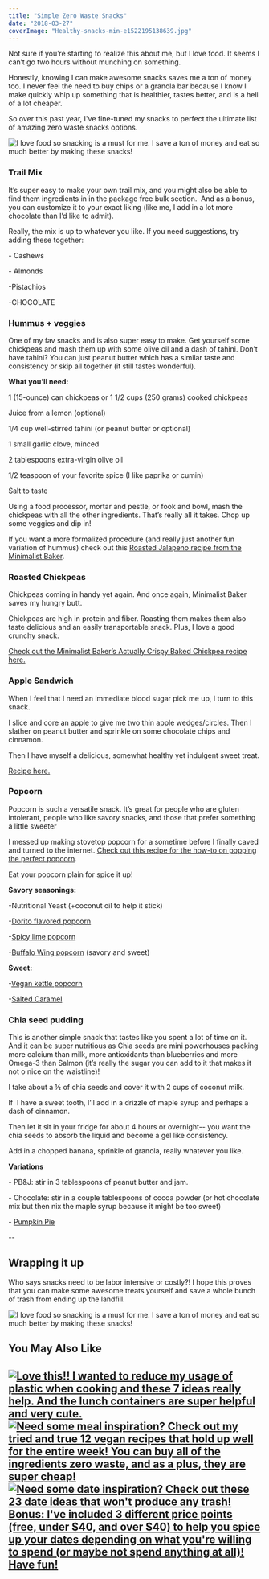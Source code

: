 ```yaml
---
title: "Simple Zero Waste Snacks"
date: "2018-03-27"
coverImage: "Healthy-snacks-min-e1522195138639.jpg"
---
```


Not sure if you’re starting to realize this about me, but I love food. It seems I can’t go two hours without munching on something.

Honestly, knowing I can make awesome snacks saves me a ton of money too. I never feel the need to buy chips or a granola bar because I know I make quickly whip up something that is healthier, tastes better, and is a hell of a lot cheaper.

So over this past year, I've fine-tuned my snacks to perfect the ultimate list of amazing zero waste snacks options.

![I love food so snacking is a must for me. I save a ton of money and eat so much better by making these snacks!](images/Healthy-snacks-min-e1522195138639.jpg)

### Trail Mix

It’s super easy to make your own trail mix, and you might also be able to find them ingredients in in the package free bulk section.  And as a bonus, you can customize it to your exact liking (like me, I add in a lot more chocolate than I’d like to admit).

Really, the mix is up to whatever you like. If you need suggestions, try adding these together:

\- Cashews

\- Almonds

\-Pistachios

\-CHOCOLATE

### Hummus + veggies

One of my fav snacks and is also super easy to make. Get yourself some chickpeas and mash them up with some olive oil and a dash of tahini. Don’t have tahini? You can just peanut butter which has a similar taste and consistency or skip all together (it still tastes wonderful).

**What you’ll need:**

1 (15-ounce) can chickpeas or 1 1/2 cups (250 grams) cooked chickpeas

Juice from a lemon (optional)

1/4 cup well-stirred tahini (or peanut butter or optional)

1 small garlic clove, minced

2 tablespoons extra-virgin olive oil

1/2 teaspoon of your favorite spice (I like paprika or cumin)

Salt to taste

Using a food processor, mortar and pestle, or fook and bowl, mash the chickpeas with all the other ingredients. That’s really all it takes. Chop up some veggies and dip in!

If you want a more formalized procedure (and really just another fun variation of hummus) check out this [Roasted Jalapeno recipe from the Minimalist Baker](https://minimalistbaker.com/roasted-jalapeno-hummus/).

### Roasted Chickpeas

Chickpeas coming in handy yet again. And once again, Minimalist Baker saves my hungry butt.

Chickpeas are high in protein and fiber. Roasting them makes them also taste delicious and an easily transportable snack. Plus, I love a good crunchy snack.

[Check out the Minimalist Baker’s Actually Crispy Baked Chickpea recipe here.](https://minimalistbaker.com/actually-crispy-baked-chickpeas/)

### Apple Sandwich

When I feel that I need an immediate blood sugar pick me up, I turn to this snack.

I slice and core an apple to give me two thin apple wedges/circles. Then I slather on peanut butter and sprinkle on some chocolate chips and cinnamon.

Then I have myself a delicious, somewhat healthy yet indulgent sweet treat.

[Recipe here.](https://www.wholefoodsmarket.com/recipe/apple-sandwiches-granola-and-peanut-butter)

### Popcorn

Popcorn is such a versatile snack. It’s great for people who are gluten intolerant, people who like savory snacks, and those that prefer something a little sweeter

I messed up making stovetop popcorn for a sometime before I finally caved and turned to the internet. [Check out this recipe for the how-to on popping the perfect popcorn](https://www.simplyrecipes.com/recipes/perfect_popcorn/).

Eat your popcorn plain for spice it up!

**Savory seasonings:**

\-Nutritional Yeast (+coconut oil to help it stick)

\-[Dorito flavored popcorn](https://wholenewmom.com/recipes/dorito-flavored-popcorn-dairy-free/#_a5y_p=1225600)

\-[Spicy lime popcorn](https://asimplepantry.com/spicy-cilantro-lime-popcorn/)

\-[Buffalo Wing popcorn](https://www.bonappetit.com/recipe/buffalo-wing-popcorn) (savory and sweet)

**Sweet:**

\-[Vegan kettle popcorn](https://www.brewinghappiness.com/the-perfect-buttery-vegan-kettle-corn/)

\-[Salted Caramel](https://www.fitmittenkitchen.com/homemade-healthy-salted-caramel-popcorn/)

### Chia seed pudding

This is another simple snack that tastes like you spent a lot of time on it. And it can be super nutritious as Chia seeds are mini powerhouses packing more calcium than milk, more antioxidants than blueberries and more Omega-3 than Salmon (it’s really the sugar you can add to it that makes it not o nice on the waistline)!

I take about a ½ of chia seeds and cover it with 2 cups of coconut milk.

If  I have a sweet tooth, I’ll add in a drizzle of maple syrup and perhaps a dash of cinnamon.

Then let it sit in your fridge for about 4 hours or overnight-- you want the chia seeds to absorb the liquid and become a gel like consistency.

Add in a chopped banana, sprinkle of granola, really whatever you like.

**Variations**

\- PB&J: stir in 3 tablespoons of peanut butter and jam.

\- Chocolate: stir in a couple tablespoons of cocoa powder (or hot chocolate mix but then nix the maple syrup because it might be too sweet)

\- [Pumpkin Pie](http://www.foodandwine.com/recipes/pumpkin-pie-chia-seed-pudding)

\--

## Wrapping it up

Who says snacks need to be labor intensive or costly?! I hope this proves that you can make some awesome treats yourself and save a whole bunch of trash from ending up the landfill.

![I love food so snacking is a must for me. I save a ton of money and eat so much better by making these snacks!](images/Snacks-Pin-min.jpg)

## You May Also Like

## [![Love this!! I wanted to reduce my usage of plastic when cooking and these 7 ideas really help. And the lunch containers are super helpful and very cute.](images/lunches-min-697x1024.jpg)](https://pforwords.com/best-lunch-containers-for-a-week-of-zero-waste-lunches/) [![Need some meal inspiration? Check out my tried and true 12 vegan recipes that hold up well for the entire week! You can buy all of the ingredients zero waste, and as a plus, they are super cheap!](images/recipes-pin-min-683x1024.jpg)](https://pforwords.com/12-zero-waste-easy-vegan-recipes-meal-prep/) [![Need some date inspiration? Check out these 23 date ideas that won't produce any trash! Bonus: I've included 3 different price points (free, under $40, and over $40) to help you spice up your dates depending on what you're willing to spend (or maybe not spend anything at all)! Have fun!](images/date-pin-min-1-683x1024.jpg)](https://pforwords.com/23-zero-waste-date-ideas/)
